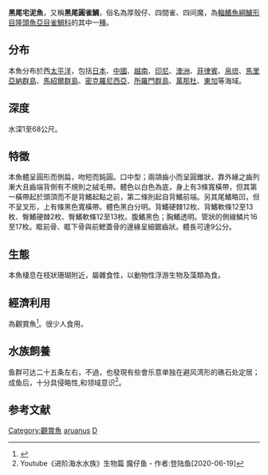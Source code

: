 {{Speciesbox
| name = 黑尾宅泥魚
| image = Dascyllus melanurus 1.jpg
| image_width = 250px
| status = NE
| genus = Dascyllus
| species = melanurus
| authority = [[Bleeker|Bleeker]], 1854
| synonyms = *''Pomacentrus onyx''<br /><small>De Vis, 1884</small>
}}

'''黑尾宅泥魚'''，又稱'''黑尾圓雀鯛'''，俗名為厚殼仔、四間雀、四间魔，為[[輻鰭魚綱|輻鰭魚綱]][[鱸形目|鱸形目]][[隆頭魚亞目|隆頭魚亞目]][[雀鯛科|雀鯛科]]的其中一[[種|種]]。

==分布==
本魚分布於西[[太平洋|太平洋]]，包括[[日本|日本]]、[[中國|中國]]、[[越南|越南]]、[[印尼|印尼]]、[[澳洲|澳洲]]、[[菲律賓|菲律賓]]、[[帛琉|帛琉]]、[[馬里亞納群島|馬里亞納群島]]、[[馬紹爾群島|馬紹爾群島]]、[[密克羅尼西亞|密克羅尼西亞]]、[[所羅門群島|所羅門群島]]、[[萬那杜|萬那杜]]、[[東加|東加]]等海域。

==深度==
水深1至68公尺。

==特徵==
本魚體呈圓形而側扁，吻短而鈍圓。口中型；兩頜齒小而呈圓錐狀，靠外緣之齒列漸大且齒端背側有不規則之絨毛帶。體色以白色為底，身上有3條寬橫帶，但其第一橫帶起於頭頂而不是背鰭起點之前，第二條則起自背鰭前端。另其尾鰭略凹，但不呈叉形，上有條黑色寬橫帶。體色黑白分明。背鰭硬棘12枚、背鰭軟條12至13枚、臀鰭硬棘2枚、臀鰭軟條12至13枚。腹鰭黑色；胸鰭透明。管狀的側線鱗片16至17枚。眶前骨、眶下骨與前鰓蓋骨的邊緣呈細鋸齒狀。體長可達9公分。

==生態==
本魚棲息在枝狀珊瑚附近，屬雜食性，以動物性浮游生物及藻類為食。

==經濟利用==
為觀賞魚<ref name="fb">{{FishBase|genus=Dascyllus|species=melanurus|month=06|year=2013}}</ref>。很少人食用。

==水族飼養==
鱼群可达二十五条左右，不過，也發現有些會乐意单独在避风湾形的礁石处定居；成鱼后，十分具侵略性,和领域意识<ref name='idLLIQEGRgzNM'>Youtube《进阶海水水族》生物篇 魔仔鱼 - 作者:登陆鱼[2020-06-19]</ref>。

==参考文献==
{{reflist}}
{{Taxonbar|from=Q1810280}}

[[Category:觀賞魚|Category:觀賞魚]]
[[Category:宅泥魚屬|aruanus]]
[[Category:1854年描述的魚類|D]]